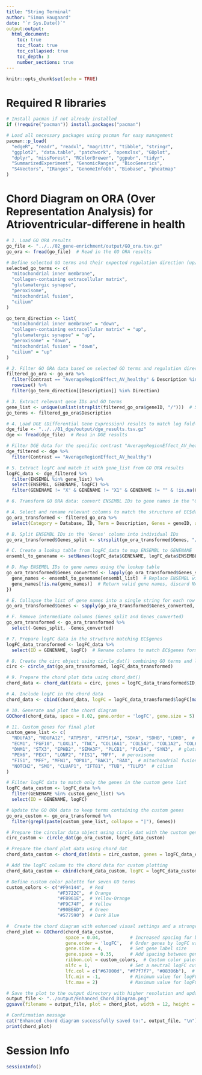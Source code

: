 ```yaml
---
title: "String Terminal"
author: "Simon Haugaard"
date: "`r Sys.Date()`"
output:output: 
  html_document:
    toc: true
    toc_float: true
    toc_collapsed: true
    toc_depth: 3
    number_sections: true
---
```


```r
knitr::opts_chunk$set(echo = TRUE)
```

# Required R libraries
```r
# Install pacman if not already installed
if (!require("pacman")) install.packages("pacman")

# Load all necessary packages using pacman for easy management
pacman::p_load(
  "edgeR", "readr", "readxl", "magrittr", "tibble", "stringr",
  "ggplot2", "data.table", "patchwork", "openxlsx", "GOplot",
  "dplyr", "missForest", "RColorBrewer", "ggpubr", "tidyr",
  "SummarizedExperiment", "GenomicRanges", "BiocGenerics",
  "S4Vectors", "IRanges", "GenomeInfoDb", "Biobase", "pheatmap"
)

```


# Chord Diagram on ORA (Over Representation Analysis) for Atrioventricular-differene in health
```r
# 1. Load GO ORA results
go_file <- "../../02_gene-enrichment/output/GO_ora.tsv.gz"
go_ora <- fread(go_file)  # Read in the GO ORA results

# Define selected GO terms and their expected regulation direction (up/down regulation)
selected_go_terms <- c(
  "mitochondrial inner membrane", 
  "collagen-containing extracellular matrix", 
  "glutamatergic synapse", 
  "peroxisome", 
  "mitochondrial fusion", 
  "cilium"
)

go_term_direction <- list(
  "mitochondrial inner membrane" = "down",
  "collagen-containing extracellular matrix" = "up",
  "glutamatergic synapse" = "up",
  "peroxisome" = "down",
  "mitochondrial fusion" = "down",
  "cilium" = "up"
)

# 2. Filter GO ORA data based on selected GO terms and regulation direction for "AverageRegionEffect_AV_healthy"
filtered_go_ora <- go_ora %>%
  filter(Contrast == "AverageRegionEffect_AV_healthy" & Description %in% selected_go_terms) %>%
  rowwise() %>%
  filter(go_term_direction[[Description]] %in% Direction)

# 3. Extract relevant gene IDs and GO terms
gene_list <- unique(unlist(strsplit(filtered_go_ora$geneID, "/")))  # Split gene lists to get unique genes
go_terms <- filtered_go_ora$Description

# 4. Load DGE (Differential Gene Expression) results to match log fold-change (logFC) data with gene IDs
dge_file <- "../../01_dge/output/dge_results.tsv.gz"
dge <- fread(dge_file)  # Read in DGE results

# Filter DGE data for the specific contrast "AverageRegionEffect_AV_healthy"
dge_filtered <- dge %>%
  filter(Contrast == "AverageRegionEffect_AV_healthy")

# 5. Extract logFC and match it with gene_list from GO ORA results
logFC_data <- dge_filtered %>%
  filter(ENSEMBL %in% gene_list) %>%
  select(ENSEMBL, GENENAME, logFC) %>%
  filter(GENENAME != "X" & GENENAME != "X1" & GENENAME != "" & !is.na(GENENAME))  # Remove invalid gene names

# 6. Transform GO ORA data: convert ENSEMBL IDs to gene names in the "Genes" column

# A. Select and rename relevant columns to match the structure of EC$david
go_ora_transformed <- filtered_go_ora %>%
  select(Category = Database, ID, Term = Description, Genes = geneID, adj_pval = p.adjust)

# B. Split ENSEMBL IDs in the 'Genes' column into individual IDs
go_ora_transformed$Genes_split <- strsplit(go_ora_transformed$Genes, "/")

# C. Create a lookup table from logFC_data to map ENSEMBL to GENENAME
ensembl_to_genename <- setNames(logFC_data$GENENAME, logFC_data$ENSEMBL)

# D. Map ENSEMBL IDs to gene names using the lookup table
go_ora_transformed$Genes_converted <- lapply(go_ora_transformed$Genes_split, function(ensembl_list) {
  gene_names <- ensembl_to_genename[ensembl_list]  # Replace ENSEMBL with gene names
  gene_names[!is.na(gene_names)]  # Return valid gene names, discard NAs
})

# E. Collapse the list of gene names into a single string for each row
go_ora_transformed$Genes <- sapply(go_ora_transformed$Genes_converted, paste, collapse = ", ")

# F. Remove intermediate columns (Genes_split and Genes_converted)
go_ora_transformed <- go_ora_transformed %>%
  select(-Genes_split, -Genes_converted)

# 7. Prepare logFC data in the structure matching EC$genes
logFC_data_transformed <- logFC_data %>%
  select(ID = GENENAME, logFC)  # Rename columns to match EC$genes format

# 8. Create the circ object using circle_dat() combining GO terms and logFC data
circ <- circle_dat(go_ora_transformed, logFC_data_transformed)

# 9. Prepare the chord plot data using chord_dat()
chord_data <- chord_dat(data = circ, genes = logFC_data_transformed$ID, process = go_ora_transformed$Term)

# A. Include logFC in the chord data
chord_data <- cbind(chord_data, logFC = logFC_data_transformed$logFC[match(rownames(chord_data), logFC_data_transformed$ID)])

# 10. Generate and plot the chord diagram
GOChord(chord_data, space = 0.02, gene.order = 'logFC', gene.size = 5)

# 11. Custom genes for final plot
custom_gene_list <- c(
  "NDUFA3", "NDUFA12", "ATP5PB", "ATP5F1A", "SDHA", "SDHB", "LDHB",  # mitochondrial inner membrane
  "ECM1", "FGF10", "LOXL1", "TNC", "COL16A1", "COL5A2", "COL1A2", "COL6A2", "TGFB3",  # collagen-containing extracellular matrix
  "DNM1", "STX3", "EPHB2", "SEMA3F", "PLCB1", "PLCB4", "SYN3",  # glutamatergic synapse
  "PEX6", "PEX7", "LONP2", "FIS1", "MFF",  # peroxisome
  "FIS1", "MFF", "MFN1", "OPA1", "BAK1", "BAX",  # mitochondrial fusion
  "NOTCH2", "SMO", "CLUAP1", "IFT81", "TUB", "TULP3"  # cilium
)

# Filter logFC data to match only the genes in the custom gene list
logFC_data_custom <- logFC_data %>%
  filter(GENENAME %in% custom_gene_list) %>%
  select(ID = GENENAME, logFC)

# Update the GO ORA data to keep terms containing the custom genes
go_ora_custom <- go_ora_transformed %>%
  filter(grepl(paste(custom_gene_list, collapse = "|"), Genes))

# Prepare the circular data object using circle_dat with the custom gene list
circ_custom <- circle_dat(go_ora_custom, logFC_data_custom)

# Prepare the chord plot data using chord_dat
chord_data_custom <- chord_dat(data = circ_custom, genes = logFC_data_custom$ID, process = go_ora_custom$Term)

# Add the logFC column to the chord data for custom plotting
chord_data_custom <- cbind(chord_data_custom, logFC = logFC_data_custom$logFC[match(rownames(chord_data_custom), logFC_data_custom$ID)])

# Define custom color palette for seven GO terms
custom_colors <- c("#F94144",  # Red
                   "#F3722C",  # Orange
                   "#F8961E",  # Yellow-Orange
                   "#F9C74F",  # Yellow
                   "#90BE6D",  # Green
                   "#577590")  # Dark Blue

#  Create the chord diagram with enhanced visual settings and a stronger blue color
chord_plot <- GOChord(chord_data_custom, 
                      space = 0.04,           # Increased spacing for better visibility
                      gene.order = 'logFC',   # Order genes by logFC values
                      gene.size = 4,          # Set gene label size
                      gene.space = 0.35,      # Add spacing between genes
                      ribbon.col = custom_colors,  # Custom color palette for ribbons
                      nlfc = 1,               # Set a neutral logFC cutoff
                      lfc.col = c("#67000d", "#f7f7f7", "#08306b"),  # Adjusted color gradient for logFC
                      lfc.min = -1,           # Minimum value for logFC scale
                      lfc.max = 2)            # Maximum value for logFC scale

# Save the plot to the output directory with higher resolution and updated filename
output_file <- "../output/Enhanced_Chord_Diagram.png"
ggsave(filename = output_file, plot = chord_plot, width = 12, height = 12, dpi = 600)

# Confirmation message
cat("Enhanced chord diagram successfully saved to:", output_file, "\n")
print(chord_plot)

```

# Session Info
```r
sessionInfo()
```